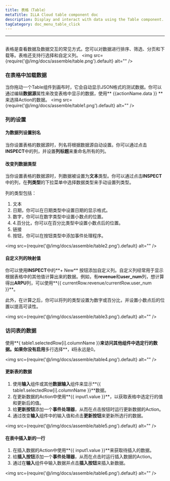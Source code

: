 ```yaml
---
title: 表格（Table）
metaTitle: ILLA Cloud table component doc
description: Display and interact with data using the Table component.
tagCategory: doc_menu_table_click
---
```

---

## <Heading hidden>表格（Table）</Heading>

表格是查看数据及数据交互的常见方式。您可以对数据进行排序、筛选、分页和下载等。表格还支持行选择和自定义列。
<img
  src={require('@/img/docs/assemble/table.png').default}
  alt=""
/>

### 在表格中加载数据

当你拖动一个Table组件到画布时，它会自动显示JSON格式的测试数据。你可以通过编辑**数据源**属性来改变表格中显示的数据，使用** {{actionName.data }} **来选择Action的数据。
<img
  src={require('@/img/docs/assemble/table1.png').default}
  alt=""
/>

### 列的设置

#### 为数据列设置别名

当你设置表格的数据源时，列名将根据数据源自动设置。你可以通过点击**INSPECT**中的列，并设置**列标题**来重命名所有的列。

#### 改变列数据类型

当你设置表格的数据源时，列数据被设置为**文本**类型。你可以通过点击**INSPECT**中的列，在**列类型**的下拉菜单中选择数据类型来手动设置列类型。

列的类型包括：

1. 文本
2. 日期，你可以在日期类型中设置日期的显示格式。
3. 数字，你可以在数字类型中设置小数点的位置。
4. 4.百分比，你可以在百分比类型中设置小数点后的位置。
5. 链接
6. 按钮，你可以在按钮类型中添加事件处理程序。

<img
  src={require('@/img/docs/assemble/table2.png').default}
  alt=""
/>

#### 自定义列的映射值

你可以使用**INSPECT**中的**+ New** 按钮添加自定义列。自定义列经常用于显示根据表格中的其他值计算出来的数据。例如，有**revenue**和**user_num**列，想计算得出**ARPU**列，可以使用**{{ currentRow.revenue/currentRow.user_num }}**。

此外，在计算之后，你可以将列的类型设置为数字或百分比，并设置小数点后的位置以提高可读性。

<img
  src={require('@/img/docs/assemble/table3.png').default}
  alt=""
/>

### 访问表的数据

使用**{ table1.selectedRow[i].columnName }}**来访问其他组件中选定行的数据。如果你没有启用**多行选择**，**i**将永远是0。

<img
  src={require('@/img/docs/assemble/table4.png').default}
  alt=""
/>

#### 更新表的数据

1. 使用**输入**组件或其他**数据输入**组件来显示**{{ table1.selectedRow[i].columnName }}**数据。
2. 在更新数据的Action中使用**{{ input1.value }}**，以获取表格中选定行的值和更新后的值。
3. 给**更新按钮**添加一个**事件处理器**，从而在点击按钮时运行更新数据的Action。
4. 通过改变**输入**组件中的输入值和点击**更新按钮**来更新所选行的数据。

<img
  src={require('@/img/docs/assemble/table5.png').default}
  alt=""
/>

#### 在表中插入新的一行

1. 在插入数据的Action中使用**{{ input1.value }}**来获取待插入的数据。
2. 给**插入按钮**添加一个**事件处理器**，从而在点击时运行插入数据的Action。
3. 通过在**输入**组件中输入数据并点击**插入按钮**来插入新数据。

<img
  src={require('@/img/docs/assemble/table6.png').default}
  alt=""
/>
